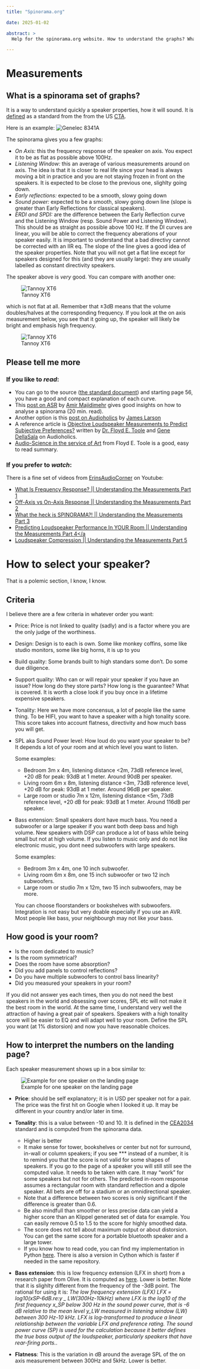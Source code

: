 ```yaml
---
title: "Spinorama.org"

date: 2025-01-02

abstract: >
  Help for the spinorama.org website. How to understand the graphs? What is a Spinorama? Why you should care?

---
```


# Measurements

## What is a spinorama set of graphs?

It is a way to understand quickly a speaker properties, how it will sound. It is [defined]("https://shop.cta.tech/products/standard-method-of-measurement-for-in-home-loudspeakers") as a standard from the
from the US [CTA](https://cta.tech).

Here is an example:
![Genelec 8341A](https://spinorama.org/speakers/Genelec%208341A/ASR/asr-vertical/CEA2034.jpg)

The spinorama gives you a few graphs:

- *On Axis:*  this the frequency response of the speaker on axis. You expect it to be as flat as possible above 100Hz.
- *Listening Window:* this an average of various measurements around on axis. The idea is that it is closer to real life since your head is always moving a bit in practice and you are not staying frozen in front on the speakers. It is expected to be close to the previous one, slighlty going down.
- *Early reflections:* expected to be a smooth, slowy going down
- *Sound power:* expected to be a smooth, slowy going down line  (slope is greater than Early Reflections for classical speakers).
- *ERDI and SPDI:* are the difference between the Early
            Reflection curve and the Listening Window (resp. Sound Power and
            Listening Window). This should be as straight as possible above 100
            Hz. If the DI curves are linear, you will be able to correct the
            frequency aberations of your speaker easily. It is important to
            understand that a bad directivy cannot be corrected with an IIR eq.
            The slope of the line gives a good idea of the speaker properties.
            Note that you will not get a flat line except for speakers designed
            for this (and they are usually large): they are usually labelled as
            constant directivity speakers.

The speaker above is *very* good. You can compare with another one:

![Tannoy XT6](https://spinorama.org/speakers/Tannoy%20Revolution%20XT6/ASR/asr/CEA2034.jpg)

which is not flat at all. Remember that &plusmn;3dB means that the
volume doubles/halves at the corresponding frequency. If you look at
the on axis measurement below, you see that it going up, the speaker
will likely be bright and emphasis high frequency.

![Tannoy XT6](https://spinorama.org/speakers/Tannoy%20Revolution%20XT6/ASR/asr/On%20Axis.jpg)

## Please tell me more

### If you like to *read*:

- You can go to the source (<a
              href="https://shop.cta.tech/products/standard-method-of-measurement-for-in-home-loudspeakers"
              >the standard document</a
            >) and starting page 56, you have a good and compact explanation of
            each curve.
- This
            <a
              href="https://www.audiosciencereview.com/forum/index.php?threads/jbl-305p-mkii-and-control-1-pro-monitors-review.10811/"
              >post on ASR</a
            >
            by
            <a href="https://www.linkedin.com/in/amir-majidimehr-0014a75/"
              >Amir Majidimehr</a
            >
            gives good insights on how to analyse a spinorama (20 min. read).
- Another option is this
            <a
              href="https://www.audioholics.com/loudspeaker-design/understanding-loudspeaker-measurements"
              >post on Audioholics</a
            >
            by
            <a href="https://www.audioholics.com/authors/james-larson"
              >James Larson</a
            >
- A reference article is
            <a
              href="https://www.audioholics.com/loudspeaker-design/measure-loudspeaker-performance"
              >Objective Loudspeaker Measurements to Predict Subjective
              Preferences?</a
            >
            written by
            <a href="https://www.linkedin.com/in/floydtoole/"
              >Dr. Floyd E. Toole</a
            >
            and
            <a href="https://www.audioholics.com/authors/gene-dellasala"
              >Gene DellaSala</a
            >
            on Audioholics.
- <a href="https://www.harman.com/documents/AudioScience_0.pdf">Audio-Science in the service of Art</a> from Floyd E. Toole is a good, easy to read summary.

### If you prefer to *watch*:

There is a fine set of videos from <a href="https://www.youtube.com/channel/UCW_IqM21u0J-zsKtCq4Gj2w">ErinsAudioCorner</a> on Youtube:

- <a href="https://www.youtube.com/watch?v=dltza-EGtCg">What Is Frequency Response? || Understanding the Measurements Part 1</a>
- <a href="https://www.youtube.com/watch?v=j_-b6A1xJaw">Off-Axis vs On-Axis Response || Understanding the Measurements Part 2</a>
- <a href="https://www.youtube.com/watch?v=b3hYn02uBog">What the heck is SPINORAMA?! || Understanding the Measurements Part 3</a>
- <a href="https://www.youtube.com/watch?v=qmBit3GWSWE">Predicting Loudspeaker Performance In YOUR Room || Understanding the Measurements Part 4</a
- <a href="https://www.youtube.com/watch?v=6YY71Wqv2u0&t=2s">Loudspeaker Compression || Understanding the Measurements Part 5</a>

# How to select your speaker?

That is a polemic section, I know, I know.

## Criteria

I believe there are a few criteria in whatever order you want:

- Price: Price is not linked to quality (sadly) and is a factor where you are the only judge of the worthiness.

- Design: Design is to each is own. Some like monkey coffins, some like studio monitors, some like big horns, it is up to you

- Build quality: Some brands built to high standars some don't. Do some due diligence.

- Support quality: Who can or will repair your speaker if you have an issue? How long do they store parts? How long is the guarantee? What is covered. It is worth a close look if you buy once in a lifetime expensive speakers.

- Tonality: Here we have more concensus, a lot of people like the same thing.
To be HIFI, you want to have a speaker with a high tonality score.
This score takes into account flatness, directivity and how much
bass you will get.

- SPL aka Sound Power level: How loud do you want your speaker to be? It depends a lot of your room and at which level you want to listen.

  Some examples:

  - Bedroom 3m x 4m, listening distance &lt;2m, 73dB reference
      level, +20 dB for peak: 93dB at 1 meter. Around 90dB per
      speaker.
  -  Living room 6m x 8m, listening distance &lt;3m, 73dB reference
      level, +20 dB for peak: 93dB at 1 meter. Around 96dB per
      speaker.
  -  Large room or studio 7m x 12m, listening distance &lt;5m, 73dB
      reference level, +20 dB for peak: 93dB at 1 meter. Around 116dB
      per speaker.

- Bass extension: Small speakers dont have much bass. You need a subwoofer or a large speaker if you want both deep bass and high volume. New speakers with DSP can produce a lot of bass while being small but not at high volume. If you listen to music only and do not like electronic music, you dont need subwoofers with large speakers.

  Some examples:

    - Bedroom 3m x 4m, one 10 inch subwoofer.
    - Living room 6m x 8m, one 15 inch subwoofer or two 12 inch subwoofers.
    - Large room or studio 7m x 12m, two 15 inch subwoofers, may be more.

  You can choose floorstanders or bookshelves with subwoofers. Integration is not easy but very doable especially if you use an AVR. Most people like bass, your neighbourgh may not like  <i>your</i> bass.

## How good is your room?

- Is the room dedicated to music?
- Is the room symmetrical?
- Does the room have some absorption?
- Did you add panels to control reflections?
- Do you have multiple subwoofers to control bass linearity?
- Did you measured your speakers in your room?

If you did not answer yes each times, then you do not need the best
speakers in the world and obsessing over scores, SPL etc will not make
it the best room in the world. At the same time, I understand very well
the attraction of having a great pair of speakers. Speakers with a high
tonality score will be easier to EQ and will adapt well to your room.
Define the SPL you want (at 1% distorsion) and now you have reasonable
choices.

## How to interpret the numbers on the landing page?

Each speaker measurement shows up in a box similar to:

![Example for one speaker on the landing page](https://spinorama.org/help_pictures/example_main_page.jpg)

- **Price**: should be self explanatory; it is in USD per speaker not for a pair. The price was the first hit on Google  when I looked it up. It may be different in your country and/or later in time.

- **Tonality**: this is a value between -10 and 10. It is defined in the <a href="https://webstore.ansi.org/standards/cea/cea20342015ansi">CEA2034</a> standard and is computed from the spinorama data.

  - Higher is better
  - It make sense for tower, bookshelves or center but not for surround, in-wall or column speakers; if you see *** instead of a number, it is to remind you that the score is not valid for some shapes of speakers. If you go to the page of a speaker you will still still see the computed value. It needs to be taken with care. It may "work" for some speakers but not for others. The predicted in-room response assumes a rectangular room with standard reflection and a dipole speaker. All bets are off for a stadium or an omnidirectional speaker.
  - Note that a difference between two scores is only significant if the difference is greater than 0.6.
  - Be also mindfull than smoother or less precise data can yield a higher score than an Klippel generated set of data for example. You can easily remove 0.5 to 1.5 to the score for highly smoothed data.
  - The score does not tell about maximum output or about distorsion. You can get the same score for a portable bluetooth speaker and a large tower.
  - If you know how to read code, you can find my implementation in Python <a href="https://github.com/pierreaubert/spinorama/blob/master/src/spinorama/compute_cea2034.py">here</a>. There is also a version in Cython which is faster if needed in the same repository.

- **Bass extension**: this is low frequency extension (LFX in short) from a research paper from Olive. It is computed as <a href="https://github.com/pierreaubert/spinorama/blob/3b6e70966e0466328f44f36752cc182f3ae7baae/src/spinorama/compute_scores.py#L110">here</a>. Lower is better. Note that it is slighlty different from the frequency of the -3dB point. The rational for using it is: <i>The low frequency extension (LFX)
 LFX = log10(xSP-6dB.re:y _ LW(300Hz-10kHz) where LFX is the log10 of the first frequency x_SP below 300 Hz  in the sound power curve, that is -6 dB relative to the mean level y_LW  measured in listening window (LW) between 300 Hz-10 kHz. LFX is log-transformed to produce a linear relationship between the variable LFX and preference rating. The sound power curve (SP) is used for the calculation because it better defines the true bass output of the loudspeaker, particularly speakers that have rear-firing ports.</i>.

- **Flatness**: This is the variation in dB around the average SPL of the on axis measurement between 300Hz and 5kHz. Lower is better.
